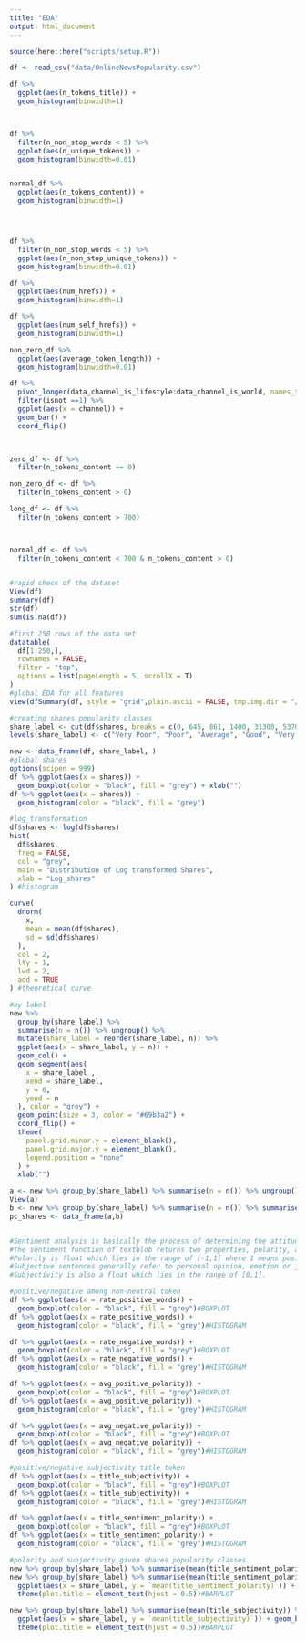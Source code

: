 ```yaml
---
title: "EDA"
output: html_document
---
```


```r
source(here::here("scripts/setup.R"))
```

```r

df <- read_csv("data/OnlineNewsPopularity.csv")

df %>%
  ggplot(aes(n_tokens_title)) +
  geom_histogram(binwidth=1)



df %>%
  filter(n_non_stop_words < 5) %>%
  ggplot(aes(n_unique_tokens)) +
  geom_histogram(binwidth=0.01)


normal_df %>%
  ggplot(aes(n_tokens_content)) +
  geom_histogram(binwidth=1)




df %>%
  filter(n_non_stop_words < 5) %>%
  ggplot(aes(n_non_stop_unique_tokens)) +
  geom_histogram(binwidth=0.01)

df %>%
  ggplot(aes(num_hrefs)) +
  geom_histogram(binwidth=1)

df %>%
  ggplot(aes(num_self_hrefs)) +
  geom_histogram(binwidth=1)

non_zero_df %>%
  ggplot(aes(average_token_length)) +
  geom_histogram(binwidth=0.01)

df %>%
  pivot_longer(data_channel_is_lifestyle:data_channel_is_world, names_to = "channel", values_to = "isnot") %>% 
  filter(isnot ==1) %>%
  ggplot(aes(x = channel)) +
  geom_bar() +
  coord_flip()
  



```

```r
zero_df <- df %>%
  filter(n_tokens_content == 0)

non_zero_df <- df %>%
  filter(n_tokens_content > 0)

long_df <- df %>%
  filter(n_tokens_content > 700)



normal_df <- df %>%
  filter(n_tokens_content < 700 & n_tokens_content > 0)
  

```

```r
#rapid check of the dataset
View(df)
summary(df)
str(df)
sum(is.na(df))

#first 250 rows of the data set
datatable(
  df[1:250,],
  rownames = FALSE,
  filter = "top",
  options = list(pageLength = 5, scrollX = T)
)
#global EDA for all features
view(dfSummary(df, style = "grid",plain.ascii = FALSE, tmp.img.dir = "/tmp"))

#creating shares popularity classes
share_label <- cut(df$shares, breaks = c(0, 645, 861, 1400, 31300, 53700, 77200, 843300))
levels(share_label) <- c("Very Poor", "Poor", "Average", "Good", "Very Good", "Excellent", "Exceptional")

new <- data_frame(df, share_label, )
#global shares
options(scipen = 999)
df %>% ggplot(aes(x = shares)) +
  geom_boxplot(color = "black", fill = "grey") + xlab("")
df %>% ggplot(aes(x = shares)) +
  geom_histogram(color = "black", fill = "grey")

#log_transformation
df$shares <- log(df$shares)
hist(
  df$shares,
  freq = FALSE,
  col = "grey",
  main = "Distribution of Log transformed Shares",
  xlab = "Log_shares"
) #histogram

curve(
  dnorm(
    x,
    mean = mean(df$shares),
    sd = sd(df$shares)
  ),
  col = 2,
  lty = 1,
  lwd = 2,
  add = TRUE
) #theoretical curve

#by label
new %>%
  group_by(share_label) %>%
  summarise(n = n()) %>% ungroup() %>% 
  mutate(share_label = reorder(share_label, n)) %>%
  ggplot(aes(x = share_label, y = n)) +
  geom_col() +
  geom_segment(aes(
    x = share_label ,
    xend = share_label,
    y = 0,
    yend = n
  ), color = "grey") +
  geom_point(size = 3, color = "#69b3a2") +
  coord_flip() +
  theme(
    panel.grid.minor.y = element_blank(),
    panel.grid.major.y = element_blank(),
    legend.position = "none"
  ) +
  xlab("")

a <- new %>% group_by(share_label) %>% summarise(n = n()) %>% ungroup()
View(a)
b <- new %>% group_by(share_label) %>% summarise(n = n()) %>% summarise(prop = n/sum(n))  %>% ungroup()
pc_shares <- data_frame(a,b)


#Sentiment analysis is basically the process of determining the attitude or the emotion of the writer, i.e., whether it is positive or negative or neutral.
#The sentiment function of textblob returns two properties, polarity, and subjectivity.
#Polarity is float which lies in the range of [-1,1] where 1 means positive statement and -1 means a negative statement.
#Subjective sentences generally refer to personal opinion, emotion or judgment whereas objective refers to factual information.
#Subjectivity is also a float which lies in the range of [0,1].

#positive/negative among non-neutral token
df %>% ggplot(aes(x = rate_positive_words)) +
  geom_boxplot(color = "black", fill = "grey")#BOXPLOT
df %>% ggplot(aes(x = rate_positive_words)) +
  geom_histogram(color = "black", fill = "grey")#HISTOGRAM

df %>% ggplot(aes(x = rate_negative_words)) +
  geom_boxplot(color = "black", fill = "grey")#BOXPLOT
df %>% ggplot(aes(x = rate_negative_words)) +
  geom_histogram(color = "black", fill = "grey")#HISTOGRAM

df %>% ggplot(aes(x = avg_positive_polarity)) +
  geom_boxplot(color = "black", fill = "grey")#BOXPLOT
df %>% ggplot(aes(x = avg_positive_polarity)) +
  geom_histogram(color = "black", fill = "grey")#HISTOGRAM

df %>% ggplot(aes(x = avg_negative_polarity)) +
  geom_boxplot(color = "black", fill = "grey")#BOXPLOT
df %>% ggplot(aes(x = avg_negative_polarity)) +
  geom_histogram(color = "black", fill = "grey")#HISTOGRAM

#positive/negative subjectivity title token
df %>% ggplot(aes(x = title_subjectivity)) +
  geom_boxplot(color = "black", fill = "grey")#BOXPLOT
df %>% ggplot(aes(x = title_subjectivity)) +
  geom_histogram(color = "black", fill = "grey")#HISTOGRAM

df %>% ggplot(aes(x = title_sentiment_polarity)) +
  geom_boxplot(color = "black", fill = "grey")#BOXPLOT
df %>% ggplot(aes(x = title_sentiment_polarity)) +
  geom_histogram(color = "black", fill = "grey")#HISTOGRAM

#polarity and subjectivity given shares popularity classes
new %>% group_by(share_label) %>% summarise(mean(title_sentiment_polarity))
new %>% group_by(share_label) %>% summarise(mean(title_sentiment_polarity)) %>%
  ggplot(aes(x = share_label, y = `mean(title_sentiment_polarity)`)) + geom_bar(stat = "identity") + ggtitle("Title Sentimental Polarity given Shares Popularity") + xlab("Popularity Label") + ylab("Mean Sentiment Polarity") +
  theme(plot.title = element_text(hjust = 0.5))#BARPLOT 

new %>% group_by(share_label) %>% summarise(mean(title_subjectivity)) %>%
  ggplot(aes(x = share_label, y = `mean(title_subjectivity)`)) + geom_bar(stat = "identity")+ ggtitle("Title Sentimental Subjectivity given Shares Popularity") + xlab("Popularity Label") + ylab("Mean Subjectivity") +
  theme(plot.title = element_text(hjust = 0.5))#BARPLOT 
```
